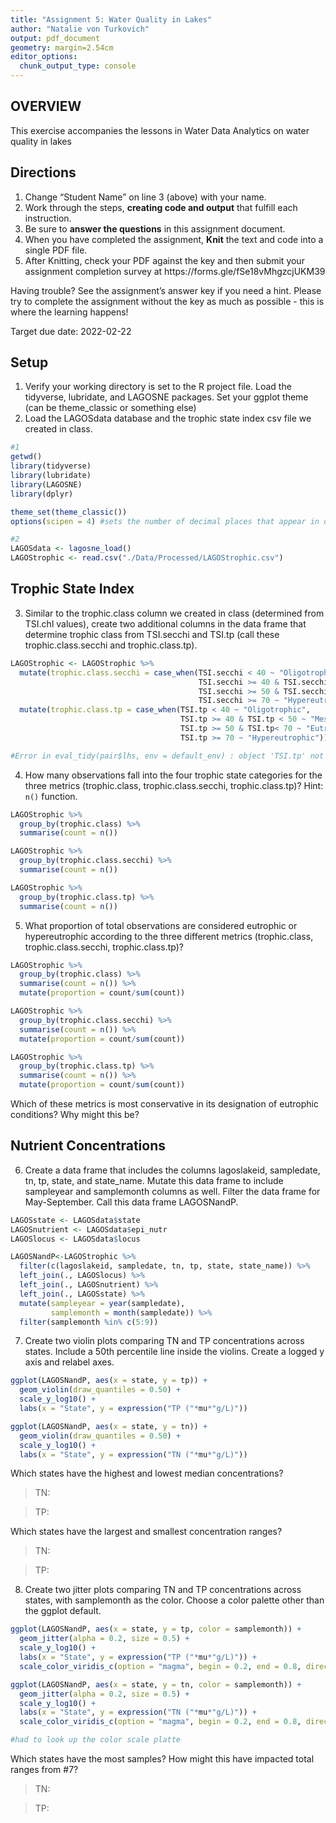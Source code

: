 ```yaml
---
title: "Assignment 5: Water Quality in Lakes"
author: "Natalie von Turkovich"
output: pdf_document
geometry: margin=2.54cm
editor_options: 
  chunk_output_type: console
---
```


## OVERVIEW

This exercise accompanies the lessons in Water Data Analytics on water quality in lakes

## Directions
1. Change "Student Name" on line 3 (above) with your name.
2. Work through the steps, **creating code and output** that fulfill each instruction.
3. Be sure to **answer the questions** in this assignment document.
4. When you have completed the assignment, **Knit** the text and code into a single PDF file.
5. After Knitting, check your PDF against the key and then submit your assignment completion survey at https://forms.gle/fSe18vMhgzcjUKM39

Having trouble? See the assignment's answer key if you need a hint. Please try to complete the assignment without the key as much as possible - this is where the learning happens!

Target due date: 2022-02-22

## Setup

1. Verify your working directory is set to the R project file. Load the tidyverse, lubridate, and LAGOSNE packages. Set your ggplot theme (can be theme_classic or something else)
2. Load the LAGOSdata database and the trophic state index csv file we created in class.

```r
#1
getwd()
library(tidyverse)
library(lubridate)
library(LAGOSNE)
library(dplyr)

theme_set(theme_classic())
options(scipen = 4) #sets the number of decimal places that appear in output

#2
LAGOSdata <- lagosne_load()
LAGOStrophic <- read.csv("./Data/Processed/LAGOStrophic.csv")

```

## Trophic State Index

3. Similar to the trophic.class column we created in class (determined from TSI.chl values), create two additional columns in the data frame that determine trophic class from TSI.secchi and TSI.tp (call these trophic.class.secchi and trophic.class.tp). 

```r
LAGOStrophic <- LAGOStrophic %>%
  mutate(trophic.class.secchi = case_when(TSI.secchi < 40 ~ "Oligotrophic",
                                          TSI.secchi >= 40 & TSI.secchi < 50 ~ "Mesotrophic",
                                          TSI.secchi >= 50 & TSI.secchi< 70 ~ "Eutrophic",
                                          TSI.secchi >= 70 ~ "Hypereutrophic"))+
  mutate(trophic.class.tp = case_when(TSI.tp < 40 ~ "Oligotrophic",
                                      TSI.tp >= 40 & TSI.tp < 50 ~ "Mesotrophic",
                                      TSI.tp >= 50 & TSI.tp< 70 ~ "Eutrophic",
                                      TSI.tp >= 70 ~ "Hypereutrophic"))

#Error in eval_tidy(pair$lhs, env = default_env) : object 'TSI.tp' not found

```


4. How many observations fall into the four trophic state categories for the three metrics (trophic.class, trophic.class.secchi, trophic.class.tp)? Hint: `n()` function.

```r
LAGOStrophic %>%
  group_by(trophic.class) %>%
  summarise(count = n())

LAGOStrophic %>%
  group_by(trophic.class.secchi) %>%
  summarise(count = n())

LAGOStrophic %>%
  group_by(trophic.class.tp) %>%
  summarise(count = n())

```

5. What proportion of total observations are considered eutrophic or hypereutrophic according to the three different metrics (trophic.class, trophic.class.secchi, trophic.class.tp)?

```r
LAGOStrophic %>%
  group_by(trophic.class) %>%
  summarise(count = n()) %>%
  mutate(proportion = count/sum(count))

LAGOStrophic %>%
  group_by(trophic.class.secchi) %>%
  summarise(count = n()) %>%
  mutate(proportion = count/sum(count))

LAGOStrophic %>%
  group_by(trophic.class.tp) %>%
  summarise(count = n()) %>%
  mutate(proportion = count/sum(count))
```

Which of these metrics is most conservative in its designation of eutrophic conditions? Why might this be?

> 


## Nutrient Concentrations

6. Create a data frame that includes the columns lagoslakeid, sampledate, tn, tp, state, and state_name. Mutate this data frame to include sampleyear and samplemonth columns as well. Filter the data frame for May-September. Call this data frame LAGOSNandP. 

```r
LAGOSstate <- LAGOSdata$state
LAGOSnutrient <- LAGOSdata$epi_nutr
LAGOSlocus <- LAGOSdata$locus

LAGOSNandP<-LAGOStrophic %>% 
  filter(c(lagoslakeid, sampledate, tn, tp, state, state_name)) %>%
  left_join(., LAGOSlocus) %>%
  left_join(., LAGOSnutrient) %>%
  left_join(., LAGOSstate) %>%
  mutate(sampleyear = year(sampledate),
         samplemonth = month(sampledate)) %>%
  filter(samplemonth %in% c(5:9))

```

7. Create two violin plots comparing TN and TP concentrations across states. Include a 50th percentile line inside the violins. Create a logged y axis and relabel axes.
```r
ggplot(LAGOSNandP, aes(x = state, y = tp)) +
  geom_violin(draw_quantiles = 0.50) +
  scale_y_log10() +
  labs(x = "State", y = expression("TP ("*mu*"g/L)"))

ggplot(LAGOSNandP, aes(x = state, y = tn)) +
  geom_violin(draw_quantiles = 0.50) +
  scale_y_log10() +
  labs(x = "State", y = expression("TN ("*mu*"g/L)"))
```

Which states have the highest and lowest median concentrations?

> TN:

> TP:

Which states have the largest and smallest concentration ranges?

> TN: 

> TP: 

8. Create two jitter plots comparing TN and TP concentrations across states, with samplemonth as the color. Choose a color palette other than the ggplot default.

```r
ggplot(LAGOSNandP, aes(x = state, y = tp, color = samplemonth)) +
  geom_jitter(alpha = 0.2, size = 0.5) +
  scale_y_log10() +
  labs(x = "State", y = expression("TP ("*mu*"g/L)")) +
  scale_color_viridis_c(option = "magma", begin = 0.2, end = 0.8, direction = -1)

ggplot(LAGOSNandP, aes(x = state, y = tn, color = samplemonth)) +
  geom_jitter(alpha = 0.2, size = 0.5) +
  scale_y_log10() +
  labs(x = "State", y = expression("TN ("*mu*"g/L)")) +
  scale_color_viridis_c(option = "magma", begin = 0.2, end = 0.8, direction = -1)

#had to look up the color scale platte

```

Which states have the most samples? How might this have impacted total ranges from #7?

> TN:

> TP: 




